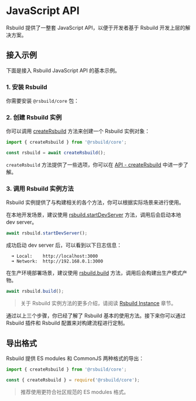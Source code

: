 # JavaScript API

Rsbuild 提供了一整套 JavaScript API，以便于开发者基于 Rsbuild 开发上层的解决方案。

## 接入示例

下面是接入 Rsbuild JavaScript API 的基本示例。

### 1. 安装 Rsbuild

你需要安装 `@rsbuild/core` 包：


<PackageManagerTabs command="add @rsbuild/core -D" />

### 2. 创建 Rsbuild 实例

你可以调用 [createRsbuild](/api/javascript-api/core#creatersbuild) 方法来创建一个 Rsbuild 实例对象：

```ts
import { createRsbuild } from '@rsbuild/core';

const rsbuild = await createRsbuild();
```

`createRsbuild` 方法提供了一些选项，你可以在 [API - createRsbuild](/api/javascript-api/core#creatersbuild) 中进一步了解。

### 3. 调用 Rsbuild 实例方法

Rsbuild 实例提供了与构建相关的各个方法，你可以根据实际场景来进行使用。

在本地开发场景，建议使用 [rsbuild.startDevServer](/api/javascript-api/instance#rsbuild-startdevserver) 方法，调用后会启动本地 dev server。

```ts
await rsbuild.startDevServer();
```

成功启动 dev server 后，可以看到以下日志信息：

```
  ➜ Local:    http://localhost:3000
  ➜ Network:  http://192.168.0.1:3000
```

在生产环境部署场景，建议使用 [rsbuild.build](/api/javascript-api/instance#rsbuild-build) 方法，调用后会构建出生产模式产物。

```ts
await rsbuild.build();
```

> 关于 Rsbuild 实例方法的更多介绍，请阅读 [Rsbuild Instance](/api/javascript-api/instance) 章节。

通过以上三个步骤，你已经了解了 Rsbuild 基本的使用方法。接下来你可以通过 Rsbuild 插件和 Rsbuild 配置来对构建流程进行定制。

## 导出格式

Rsbuild 提供 ES modules 和 CommonJS 两种格式的导出：

```js title="index.mjs"
import { createRsbuild } from '@rsbuild/core';
```

```js title="index.cjs"
const { createRsbuild } = require('@rsbuild/core');
```

> 推荐使用更符合社区规范的 ES modules 格式。
